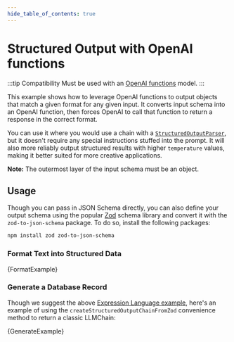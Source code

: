 ```yaml
---
hide_table_of_contents: true
---
```



# Structured Output with OpenAI functions

:::tip Compatibility
Must be used with an [OpenAI functions](https://platform.openai.com/docs/guides/gpt/function-calling) model.
:::

This example shows how to leverage OpenAI functions to output objects that match a given format for any given input.
It converts input schema into an OpenAI function, then forces OpenAI to call that function to return a response in the correct format.

You can use it where you would use a chain with a [`StructuredOutputParser`](/docs/modules/model_io/output_parsers), but it doesn't require any special
instructions stuffed into the prompt. It will also more reliably output structured results with higher `temperature` values, making it better suited
for more creative applications.

**Note:** The outermost layer of the input schema must be an object.

## Usage

Though you can pass in JSON Schema directly, you can also define your output schema using the popular [Zod](https://zod.dev) schema
library and convert it with the `zod-to-json-schema` package. To do so, install the following packages:

```bash npm2yarn
npm install zod zod-to-json-schema
```

### Format Text into Structured Data


<CodeBlock language="typescript">{FormatExample}</CodeBlock>

### Generate a Database Record

Though we suggest the above [Expression Language example](/docs/guides/expression_language/cookbook), here's an example
of using the `createStructuredOutputChainFromZod` convenience method to return a classic LLMChain:


<CodeBlock language="typescript">{GenerateExample}</CodeBlock>
